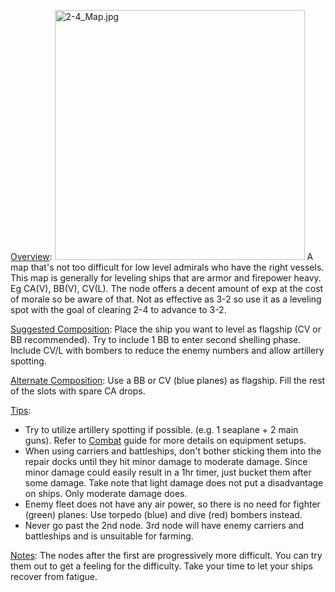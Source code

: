 <u>Overview</u>: [[File:2-4 Map.jpg|thumb|400x400px]]
A map that's not too difficult for low level admirals who have the right vessels. This map is generally for leveling ships that are armor and firepower heavy. Eg CA(V), BB(V), CV(L). The node offers a decent amount of exp at the cost of morale so be aware of that. Not as effective as 3-2 so use it as a leveling spot with the goal of clearing 2-4 to advance to 3-2.

<u>Suggested Composition</u>: Place the ship you want to level as flagship (CV or BB recommended).  Try to include 1 BB to enter second shelling phase.  Include CV/L with bombers to reduce the enemy numbers and allow artillery spotting.

<u>Alternate Composition</u>: Use a BB or CV (blue planes) as flagship. Fill the rest of the slots with spare CA drops.  

<u>Tips</u>:
* Try to utilize artillery spotting if possible.  (e.g. 1 seaplane + 2 main guns). Refer to [[Combat#Combat_Equipment_Setup|Combat]] guide for more details on equipment setups.
* When using carriers and battleships, don't bother sticking them into the repair docks until they hit minor damage to moderate damage. Since minor damage could easily result in a 1hr timer, just bucket them after some damage. Take note that light damage does not put a disadvantage on ships. Only moderate damage does.
* Enemy fleet does not have any air power, so there is no need for fighter (green) planes: Use torpedo (blue) and dive (red) bombers instead.
* Never go past the 2nd node. 3rd node will have enemy carriers and battleships and is unsuitable for farming.
<u>Notes</u>: The nodes after the first are progressively more difficult.  You can try them out to get a feeling for the difficulty.  Take your time to let your ships recover from fatigue.